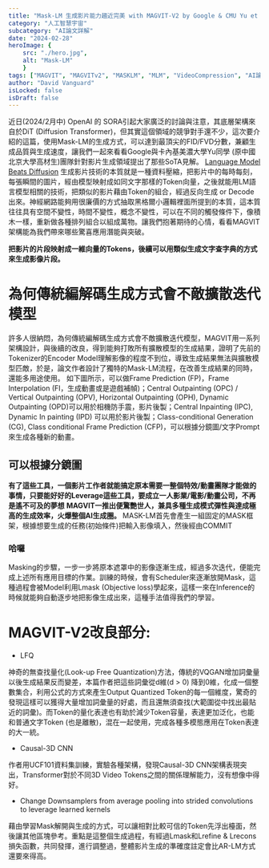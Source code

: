 ```yaml
---
title: "Mask-LM 生成影片能力趨近完美 with MAGVIT-V2 by Google & CMU Yu et al."
category: "人工智慧宇宙"
subcategory: "AI論文詳解"
date: "2024-02-28"
heroImage: { 
    src: "./hero.jpg",
    alt: "Mask-LM"
    }
tags: ["MAGVIT", "MAGVITv2", "MASKLM", "MLM", "VideoCompression", "AI論文詳解", "Google", "VideoPoet","影片生成技術", "遮罩生成語言模型", "遮罩生成法", "神經網路", "能夠用", "很廉價", "方式", "黑格爾", "小邏輯", "本質", "往往", "何傳統", "編解碼", "生成", "不敵", "擴散迭代", "模型"]
author: "David Vanguard"
isLocked: false
isDraft: false
---
```


近日(2024/2月中) OpenAI 的 SORA引起大家廣泛的討論與注意，其底層架構來自於DiT (Diffusion Transformer)，但其實這個領域的競爭對手還不少，這次要介紹的這篇，使用Mask-LM的生成方式，可以達到最頂尖的FID/FVD分數，兼顧生成品質與生成速度，讓我們一起來看看Google與卡內基美濃大學Yu同學 (原中國北京大學高材生)團隊針對影片生成領域提出了那些SoTA見解。
[Language Model Beats Diffusion](https://magvit.cs.cmu.edu/v2/)
生成影片技術的本質就是一種資料壓縮，把影片中的每時每刻，每張瞬間的圖片，經由模型映射成如同文字那樣的Token向量，之後就能用LM語言模型相關的技術，把類似的影片藉由Token的組合，經過反向生成 or Decode出來。神經網路能夠用很廉價的方式抽取黑格爾小邏輯裡面所提到的本質，這本質往往具有空間不變性，時間不變性，概念不變性，可以在不同的觸發條件下，像積木一樣，重新做各種排列組合以組成萬物。讓我們抱著期待的心情，看看MAGVIT架構能為我們帶來哪些驚喜應用潛能與突破。

**把影片的片段映射成一維向量的Tokens，後續可以用類似生成文字查字典的方式來生成影像片段。**

# 為何傳統編解碼生成方式會不敵擴散迭代模型
許多人很納悶，為何傳統編解碼生成方式會不敵擴散迭代模型，MAGVIT用一系列架構設計，與後續的改良，得到能夠打敗所有擴散模型的生成結果，證明了先前的Tokenizer的Encoder Model理解影像的程度不到位，導致生成結果無法與擴散模型匹敵，於是，論文作者設計了獨特的Mask-LM流程，在改善生成結果的同時，還能多用途使用。
如下圖所示，可以做Frame Prediction (FP)，Frame Interpolation (FI，生成動畫或是遊戲補幀)；Central Outpainting (OPC) / Vertical Outpainting (OPV), Horizontal Outpainting (OPH), Dynamic Outpainting (OPD)可以用於相機防手震，影片後製；Central Inpainting (IPC), Dynamic In painting (IPD) 可以用於影片後製；Class-conditional Generation (CG), Class conditional Frame Prediction (CFP)，可以根據分鏡圖/文字Prompt來生成各種新的動畫。
## 可以根據分鏡圖
**有了這些工具，一個影片工作者就能搞定原本需要一整個特效/動畫團隊才能做的事情，只要能好好的Leverage這些工具，要成立一人影業/電影/動畫公司，不再是遙不可及的夢想**
**MAGVIT一推出便驚艷世人，兼具多種生成模式彈性與達成極高的生成效率，火爆整個AI生成圈。**
MASK-LM首先會產生一組固定的MASK框架，根據想要生成的任務(初始條件)把輸入影像填入，然後經由COMMIT
### 哈囉
 Masking的步驟，一步一步將原本遮罩中的影像逐漸生成，經過多次迭代，便能完成上述所有應用目標的作業。訓練的時候，會有Scheduler來逐漸放開Mask，這種過程會被Model利用Lmask (Objective loss)學起來，這樣一來在Inference的時候就能夠自動逐步地把影像生成出來，這種手法值得我們的學習。
# MAGVIT-V2改良部分:
* LFQ

神奇的無查找量化(Look-up Free Quantization)方法，傳統的VQGAN增加詞彙量以後生成結果反而變差，本篇作者把這些詞彙從d維(d > 0) 降到0維，化成一個整數集合，利用公式的方式來產生Output Quantized Token的每一個維度，驚奇的發現這樣可以獲得大量增加詞彙量的好處，而且還無須查找(大範圍從中找出最貼近的詞彙)。而Token的量化表達也有助於減少Token容量，表達更加泛化，也能和普通文字Token (也是離散)，混在一起使用，完成各種多模態應用在Token表達的大一統。
* Causal-3D CNN

作者用UCF101資料集訓練，實驗各種架構，發現Causal-3D CNN架構表現突出，Transformer對於不同3D Video Tokens之間的關係理解能力，沒有想像中得好。
* Change Downsamplers from average pooling into strided convolutions to leverage learned kernels

藉由學習Mask解開與生成的方式，可以讓相對比較可信的Token先浮出檯面，然後讓其他區塊參考。重點是這整個生成過程，有經過Lmask和Lrefine & Lrecons 損失函數，共同發揮，進行調整過，整體影片生成的準確度註定會比AR-LM方式還要來得高。